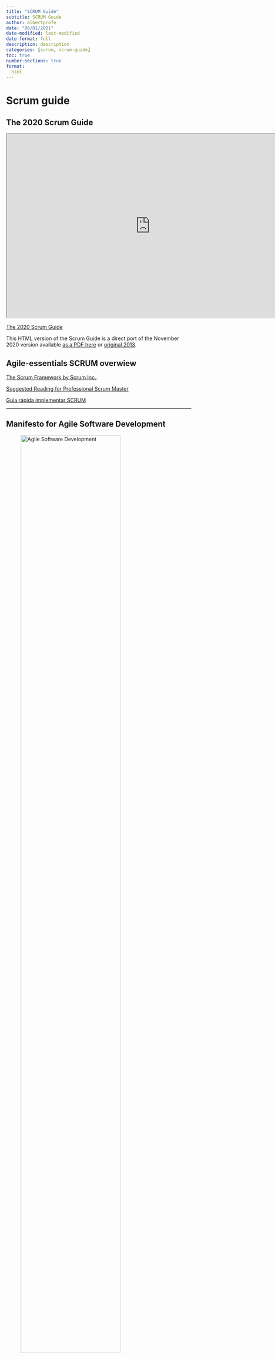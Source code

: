 ```yaml
---
title: "SCRUM Guide"
subtitle: SCRUM Guide
author: albertprofe
date: "06/01/2021"
date-modified: last-modified
date-format: full
description: description
categories: [scrum, scrum-guide]
toc: true
number-sections: true
format:
  html
---
```


# Scrum guide

## The 2020 Scrum Guide


<iframe 
  width="780"
  height="500" 
  src="https://scrumguides.org/scrum-guide.html"
  title="The 2020 Scrum Guide">
</iframe>

[The 2020 Scrum Guide](https://scrumguides.org/scrum-guide.html){.external}

This HTML version of the Scrum Guide is a direct port of the November 2020 version available [as a PDF here](https://scrumguides.org/docs/scrumguide/v2020/2020-Scrum-Guide-US.pdf#zoom=100){.external} or [original 2013](https://scrumguides.org/docs/scrumguide/v1/Scrum-Guide-US.pdf){.external}.

## Agile-essentials SCRUM overwiew

[The Scrum Framework by Scrum Inc.](https://www.thinglink.com/scene/535528547733733377){.external}.

[Suggested Reading for Professional Scrum Master](https://www.scrum.org/resources/suggested-reading-professional-scrum-master){.external}

[Guia rápida implementar SCRUM](https://docs.google.com/presentation/d/e/2PACX-1vSRksLX681ZSipA3F7O92B0T4q7mfN9JMpNbdGKP72EkWMKWfUwPsfPNjcWTMKk2VmVjeWhr2Nv_WH1/pub?start=false&loop=false&delayms=3000&slide=id.p){.external}

---

## Manifesto for Agile Software Development

![Agile Software Development](/images/scrum/SCRUM-1.jpg){width=80%}

We are uncovering better ways of developing software by doing it and helping others do it. Through this work we have come to value:

[Through this work we have come to value](https://agilemanifesto.org/){.extarnal}

- Individuals and interactions **over** processes and tools
- Working software **over** comprehensive documentatio
- Customer collaboration **over** contract negotiation
- Responding to change **over** following a plan

That is, while there is value in the items on the right, we value the items on the left more.

## Backlog

::: {.callout-important}
## Sprint Velocity
Number of Story Points completed per Sprint
:::

![All actors in SCRUM](/images/scrum/SCRUM-2.jpg){width=60%}

::: {.callout-important}
## Product Backlog
is an always changing, dynamically prioritized list of requirements ordered by Business Value. Requirements are broken down into User Stories by the Product Owner. Definition of Done (DoD) at the Backlog level.
:::

::: {.callout-important}
## Sprint Backlog
contains all committed User Stories for the current Sprint broken down into Tasks by the Team. All items on the Sprint Backlog should be developed, tested, documented and integrated to fulfill the Team commitment.
:::

![Burndown Chart](/images/scrum/SCRUM-3.jpg)

::: {.callout-important}
## Burndown Chart
shows the amount of work remaining per Sprint. It shows the correlation between work remaining at any point in time and the progress of the Team.
:::

## Core concpets: invest - user story - done - poker

> The acronym INVEST helps to remember a widely accepted set of criteria, or checklist, to assess the quality of a user story. If the story fails to meet one of these criteria, the team may want to reword it, or even consider a rewrite (which often translates into physically tearing up the old story card and writing a new one).

::: {.callout-tip}
## INVEST
helps to remember a widely accepted set of criteria, or checklist, to assess the quality of a user story.
:::

A good user story should be:

- “I” ndependent (of all others)
- “N” egotiable (not a specific contract for features)
- “V” aluable (or vertical)
- “E” stimable (to a good approximation)
- “S” mall (so as to fit within an iteration)
- “T” estable (in principle, even if there isn’t a test for it yet)

For a user story, the next template should be used: 

``` js
As a <type of user>, I want <some goal> so that <some reason>.
```

::: {.callout-tip}
## Epic 
a user story that covers large amounts of functionality. Because an epic is generally too large for an Agile team to complete in one iteration, it is split into multiple smaller user stories before it is worked on
:::

::: {.callout-tip}
## User Story
is a short, simple description of a feature told from the perspective of the person who desires the new capability, usually a user or customer of the system.
:::


::: {.callout-tip}
## Acceptance Criteria
list of activities that must be fulfilled in order to consider US done
:::

![Plannig poker](/images/scrum/poker.png)

::: {.callout-tip}
## Planning poker
also called Scrum poker, is a consensus-based, gamified technique for estimating by playing numbered cards face-down to the table, instead of speaking them aloud. 
:::


<!--- navLinks -->
<br><br>
<div class=row>
<br>
<div class='column left previous'>
<br>
[{{< fa solid arrow-left >}} Agile Manifesto](/scrum/scrum-what-agile-manifesto.qmd)
<br>
</div>
<br>
<div class='column center'>
<br>
[{{< fa solid arrow-up >}} top](#top)
<br>
</div>
<br>
<div class='column right next'>
<br>
[Week 1: Meetings and impediments  {{< fa solid arrow-right >}}](/scrum/scrum-week1.qmd)
<br>
</div>
<br>
</div>
